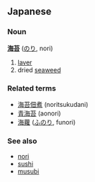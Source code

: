 ==Japanese==
===Noun===
'''[[海]][[苔]]''' ([[のり]], nori)

# [[laver]]
#dried [[seaweed]]

===Related terms===
*[[海苔佃煮]] (noritsukudani)
*[[青海苔]] (aonori)
*[[海蘿]] ([[ふのり]], funori)

===See also===
* [[nori]]
* [[sushi]]
* [[musubi]]